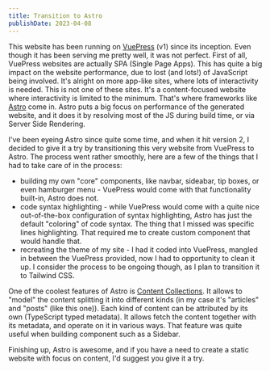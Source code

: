 ```yaml
---
title: Transition to Astro
publishDate: 2023-04-08
---
```


This website has been running on [VuePress](https://vuepress.vuejs.org/) (v1)
since its inception. Even though it has been serving me pretty well, it was not
perfect. First of all, VuePress websites are actually SPA (Single Page Apps).
This has quite a big impact on the website performance, due to lost (and lots!)
of JavaScript being involved. It's alright on more app-like sites, where lots of
interactivity is needed. This is not one of these sites. It's a content-focused
website where interactivity is limited to the minimum. That's where frameworks
like [Astro](https://astro.build) come in. Astro puts a big focus on performance
of the generated website, and it does it by resolving most of the JS during
build time, or via Server Side Rendering. 

I've been eyeing Astro since quite some time, and when it hit version 2, I
decided to give it a try by transitioning this very website from VuePress to
Astro. The process went rather smoothly, here are a few of the things that I
had to take care of in the process:

- building my own "core" components, like navbar, sideabar, tip boxes, or even
  hamburger menu - VuePress would come with that functionality built-in, Astro
  does not.
- code syntax highlighting - while VuePress would come with a quite nice
  out-of-the-box configuration of syntax highlighting, Astro has just the
  default "coloring" of code syntax. The thing that I missed was specific lines
  highlighting. That required me to create custom component that would handle
  that.
- recreating the theme of my site - I had it coded into VuePress, mangled in
  between the VuePress provided, now I had to opportunity to clean it up. I
  consider the process to be ongoing though, as I plan to transition it to
  Tailwind CSS.

One of the coolest features of Astro is [Content
Collections](https://docs.astro.build/en/guides/content-collections/). It allows
to "model" the content splitting it into different kinds (in my case it's
"articles" and "posts" (like this one)). Each kind of content can be attributed
by its own (TypeScript typed metadata). It allows fetch the content together
with its metadata, and operate on it in various ways. That feature was quite
useful when building component such as a Sidebar.

Finishing up, Astro is awesome, and if you have a need to create a static
website with focus on content, I'd suggest you give it a try.